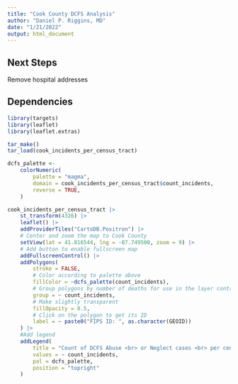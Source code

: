 ```yaml
---
title: "Cook County DCFS Analysis"
author: "Daniel P. Riggins, MD"
date: "1/21/2022"
output: html_document
---
```


## Next Steps

Remove hospital addresses

## Dependencies

```r
library(targets)
library(leaflet)
library(leaflet.extras)

```

```r
tar_make()
tar_load(cook_incidents_per_census_tract)
```

```r
dcfs_palette <-
    colorNumeric(
        palette = "magma",
        domain = cook_incidents_per_census_tract$count_incidents,
        reverse = TRUE,
    )

cook_incidents_per_census_tract |> 
    st_transform(4326) |> 
    leaflet() |> 
    addProviderTiles("CartoDB.Positron") |> 
    # Center and zoom the map to Cook County
    setView(lat = 41.816544, lng = -87.749500, zoom = 9) |> 
    # Add button to enable fullscreen map
    addFullscreenControl() |> 
    addPolygons(
        stroke = FALSE,
        # Color according to palette above
        fillColor = ~dcfs_palette(count_incidents),
        # Group polygons by number of deaths for use in the layer control
        group = ~ count_incidents,
        # Make slightly transparent
        fillOpacity = 0.5,
        # Click on the polygon to get its ID
        label = ~ paste0("FIPS ID: ", as.character(GEOID))
    ) |> 
    #Add legend
    addLegend(
        title = "Count of DCFS Abuse <br> or Neglect cases <br> per census tract <br> in Cook County, IL <br> from 2016-2021",
        values = ~ count_incidents,
        pal = dcfs_palette,
        position = "topright"
    )
```
